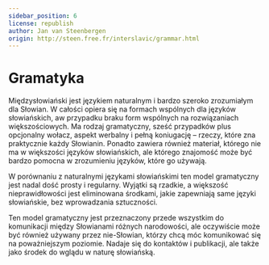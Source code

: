 ```yaml
---
sidebar_position: 6
license: republish
author: Jan van Steenbergen
origin: http://steen.free.fr/interslavic/grammar.html
---
```



# Gramatyka

Międzysłowiański jest językiem naturalnym i bardzo szeroko zrozumiałym dla Słowian. W całości opiera się na formach wspólnych dla języków słowiańskich, aw przypadku braku form wspólnych na rozwiązaniach większościowych. Ma rodzaj gramatyczny, sześć przypadków plus opcjonalny wołacz, aspekt werbalny i pełną koniugację – rzeczy, które zna praktycznie każdy Słowianin. Ponadto zawiera również materiał, którego nie ma w większości języków słowiańskich, ale którego znajomość może być bardzo pomocna w zrozumieniu języków, które go używają.

W porównaniu z naturalnymi językami słowiańskimi ten model gramatyczny jest nadal dość prosty i regularny. Wyjątki są rzadkie, a większość nieprawidłowości jest eliminowana środkami, jakie zapewniają same języki słowiańskie, bez wprowadzania sztuczności.

Ten model gramatyczny jest przeznaczony przede wszystkim do komunikacji między Słowianami różnych narodowości, ale oczywiście może być również używany przez nie-Słowian, którzy chcą móc komunikować się na poważniejszym poziomie. Nadaje się do kontaktów i publikacji, ale także jako środek do wglądu w naturę słowiańską.

<DocCardList />

